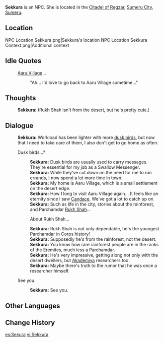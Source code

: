 {{Character Infobox
|type             = NPC
|image            = NPC Sekkura.png
|region           = Sumeru
|affiliation      = Corps of Thirty
|title            = "Swallow"
|ancestry         =
|father           = 
|mother           = 
|spouse           = 
|sibling          = 
|child            = 
|relative         = 
}}
'''Sekkura''' is an NPC. She is located in the [[Citadel of Regzar]], [[Sumeru City]], [[Sumeru]].

==Location==
<gallery>
NPC Location Sekkura.png|Sekkura's location
NPC Location Sekkura Context.png|Additional context
</gallery>
<!--
==Profile==
''(To be added.)''

===Personality===
''(To be added.)''

===Appearance===
''(To be added.)''

==Quests and Events==
''(To be added)'''
-->
==Idle Quotes==
{{Dialogue start}}
: {{DIcon|Idle}} [[Aaru Village]]...
:: {{A|VO Sekkura 01.ogg}} "Ah... I'd love to go back to Aaru Village sometime..."
{{Dialogue end}}

==Thoughts==
{{All Schemes to Know Explanation|name=Sekkura}}
:{{A|VO Sekkura All Schemes to Know 01.ogg}} '''Sekkura:''' (Rukh Shah isn't from the desert, but he's pretty cute.)

==Dialogue==
{{Dialogue start}}
:'''Sekkura:''' Workload has been lighter with more [[Dusk Bird|dusk birds]], but now that I need to take care of them, I also don't get to go home as often.
:{{DIcon}} Dusk birds...?
::'''Sekkura:''' Dusk birds are usually used to carry messages. They're essential for my job as a Swallow Messenger.
::'''Sekkura:''' While they've cut down on the need for me to run errands, I now spend a lot more time in town.
::'''Sekkura:''' My home is Aaru Village, which is a small settlement on the desert edge.
::'''Sekkura:''' How I long to visit Aaru Village again... It feels like an eternity since I saw [[Candace]]. We've got a lot to catch up on.
::'''Sekkura:''' Such as life in the city, stories about the rainforest, and Parchamdar [[Rukh Shah]]...
::{{DIcon}} About Rukh Shah...
::'''Sekkura:''' Rukh Shah is not only dependable, he's the youngest Parchamdar in Corps history!
::'''Sekkura:''' Supposedly he's from the rainforest, not the desert.
::'''Sekkura:''' You know how rare rainforest people are in the ranks of the Eremites, much less a Parchamdar.
::'''Sekkura:''' He's very impressive, getting along not only with the desert dwellers, but [[Akademiya]] researchers too.
::'''Sekkura:''' Maybe there's truth to the rumor that he was once a researcher himself.
:{{DIcon}} See you.
::'''Sekkura:''' See you.
{{Dialogue end}}
<!--
==Event Dialogue==
===Event Name===
{{Dialogue start}}
:'''{{subst:PAGENAME}}:'''
{{Dialogue end}}

==Trivia==
-->

==Other Languages==
{{Other Languages
|default_hidden = 1
|en      = Sekkura
|zhs     = 塞库菈
|zhs_rm  = Sāikùlā
|zht     = 賽庫菈
|zht_rm  = Sāikùlā
|ja      = セクラ
|ja_rm   = Sekura
|ko      = 세큘라
|ko_rm   = Sekyulla
|es      = Sekura
|fr      = Sekkura
|ru      = Секкура
|th      = Sekkura
|vi      = Sekkura
|de      = Sekkura
|id      = Sekkura
|pt      = Sekkura
|tr      = Sekkura
|it      = Sekkura
}}

==Change History==
{{Change History|3.0}}
<!--
==References==
{{Reflist}}
-->

[[es:Sekura]]
[[vi:Sekkura]]